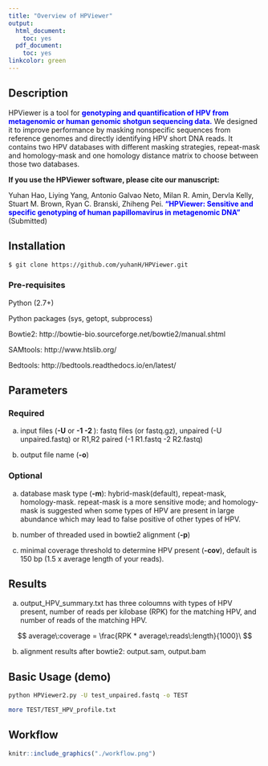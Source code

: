 ```yaml
---
title: "Overview of HPViewer"
output:
  html_document:
    toc: yes
  pdf_document:
    toc: yes
linkcolor: green
---
```



## Description
HPViewer is a tool for <span style="color:blue">__genotyping and quantification of HPV from metagenomic or human genomic shotgun sequencing data.__</span>  We designed it to improve performance by masking nonspecific sequences from reference genomes and directly identifying HPV short DNA reads. It contains two HPV databases with different masking strategies, repeat-mask and homology-mask and one homology distance matrix to choose between those two databases.

__If you use the HPViewer software, please cite our manuscript:__

Yuhan Hao, Liying Yang, Antonio Galvao Neto, Milan R. Amin, Dervla Kelly, Stuart M. Brown, Ryan C. Branski, Zhiheng Pei.<span style="color:blue"> __"HPViewer: Sensitive and specific genotyping of human papillomavirus in metagenomic DNA"__</span>  (Submitted)



## Installation
```bash
$ git clone https://github.com/yuhanH/HPViewer.git
```

### Pre-requisites

Python (2.7+)

Python packages (sys, getopt, subprocess)

Bowtie2: http://bowtie-bio.sourceforge.net/bowtie2/manual.shtml

SAMtools: http://www.htslib.org/

Bedtools: http://bedtools.readthedocs.io/en/latest/

## Parameters
### Required
a) input files (__-U__ or __-1  -2 __): fastq files (or fastq.gz), unpaired (-U unpaired.fastq) or R1,R2 paired (-1 R1.fastq -2 R2.fastq)

b) output file name (__-o__)

### Optional
a) database mask type (__-m__):  hybrid-mask(default), repeat-mask, homology-mask. repeat-mask is a more sensitive mode; and homology-mask is suggested when some types of HPV are present in large abundance which may lead to false positive of other types of HPV.

b) number of threaded used in bowtie2 alignment (__-p__)

c) minimal coverage threshold to determine HPV present (__-cov__), default is 150 bp (1.5 x average length of your reads).


## Results
a) output_HPV_summary.txt has three coloumns with types of HPV present, number of reads per kilobase (RPK) for the matching HPV, and number of reads of the matching HPV.

$$ average\:coverage = \frac{RPK * average\:reads\:length}{1000}\ $$

b) alignment results after bowtie2: output.sam, output.bam



## Basic Usage (demo)
```bash
python HPViewer2.py -U test_unpaired.fastq -o TEST
```

```bash
more TEST/TEST_HPV_profile.txt
```


## Workflow
```r
knitr::include_graphics("./workflow.png")
```

